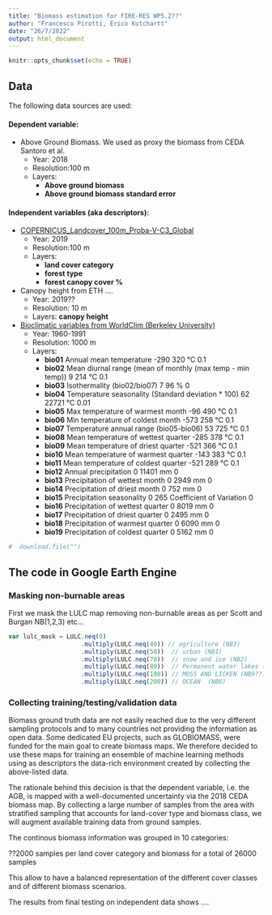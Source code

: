 ```yaml
---
title: "Biomass estimation for FIRE-RES WP5.2??"
author: "Francesco Pirotti, Erico Kutchartt"
date: "26/7/2022"
output: html_document
---
```


```r
knitr::opts_chunk$set(echo = TRUE)
```

## Data

The following data sources are used:


####  Dependent variable: 

 - Above Ground Biomass. We used as proxy the biomass from CEDA Santoro et al. 
    - Year: 2018
    - Resolution:100 m
    - Layers: 
      - **Above ground biomass**
      - **Above ground biomass standard error**

####  Independent variables (aka descriptors): 

 - [COPERNICUS_Landcover_100m_Proba-V-C3_Global](https://developers.google.com/earth-engine/datasets/catalog/COPERNICUS_Landcover_100m_Proba-V-C3_Global){target=_blank}
    - Year: 2019
    - Resolution:100 m
    - Layers: 
      - **land cover category**
      - **forest type**
      - **forest canopy cover %**
  
 - Canopy height from ETH ....
    - Year: 2019??
    - Resolution: 10 m
    - Layers: **canopy height**
 - [Bioclimatic variables from WorldClim (Berkeley University)](developers.google.com/earth-engine/datasets/catalog/WORLDCLIM_V1_BIO){target=_blank}
    - Year: 1960-1991
    - Resolution: 1000 m
    - Layers: 
		- **bio01**	Annual mean temperature	-290	320	°C	0.1
		- **bio02**	Mean diurnal range (mean of monthly (max temp - min temp))	9	214	°C	0.1
		- **bio03**	Isothermality (bio02/bio07)	7	96	%	0
		- **bio04**	Temperature seasonality (Standard deviation * 100)	62	22721	°C	0.01
		- **bio05**	Max temperature of warmest month	-96	490	°C	0.1
		- **bio06**	Min temperature of coldest month	-573	258	°C	0.1
		- **bio07**	Temperature annual range (bio05-bio06)	53	725	°C	0.1
		- **bio08**	Mean temperature of wettest quarter	-285	378	°C	0.1
		- **bio09**	Mean temperature of driest quarter	-521	366	°C	0.1
		- **bio10**	Mean temperature of warmest quarter	-143	383	°C	0.1
		- **bio11**	Mean temperature of coldest quarter	-521	289	°C	0.1
		- **bio12**	Annual precipitation	0	11401	mm	0
		- **bio13**	Precipitation of wettest month	0	2949	mm	0
		- **bio14**	Precipitation of driest month	0	752	mm	0
		- **bio15**	Precipitation seasonality	0	265	Coefficient of Variation	0
		- **bio16**	Precipitation of wettest quarter	0	8019	mm	0
		- **bio17**	Precipitation of driest quarter	0	2495	mm	0
		- **bio18**	Precipitation of warmest quarter	0	6090	mm	0
		- **bio19**	Precipitation of coldest quarter	0	5162	mm	0

```r
#  download.file("")
```

## The code in Google Earth Engine

### Masking non-burnable areas

First we mask the LULC map removing non-burnable areas as per Scott and Burgan NB(1,2,3) etc...

```javascript

var lulc_mask = LULC.neq(0)
                    .multiply(LULC.neq(40)) // agriculture (NB3)
                    .multiply(LULC.neq(50))  // urban (NB1)
                    .multiply(LULC.neq(70))  // snow and ice (NB2)
                    .multiply(LULC.neq(80))  // Permanent water lakes (NB8)
                    .multiply(LULC.neq(100)) // MOSS AND LICKEN (NB9??)
                    .multiply(LULC.neq(200)) // OCEAN  (NB8)
``` 
 

### Collecting training/testing/validation data

Biomass ground truth data are not easily reached due to the very different 
sampling protocols and to many countries not providing the information 
as open data. 
Some dedicated EU projects, such as GLOBIOMASS, were funded for the main
goal to create biomass maps. We therefore decided to use these maps
for training an ensemble of machine learning methods using as descriptors the 
data-rich environment created by collecting the above-listed data.

The rationale behind this decision is that the dependent variable, i.e. the
AGB, is mapped with a well-documented uncertainty via the 2018 CEDA biomass map. 
By collecting a large number of samples from the area with stratified sampling
that accounts for land-cover type and biomass class, we will augment available
training data from ground samples. 

The continous biomass information was grouped in 10 categories:

??2000 samples per land cover category and biomass  for a total of 26000 samples 

This allow to have a balanced representation of the different cover classes 
and of different biomass scenarios.

The results from final testing on independent data shows ....

